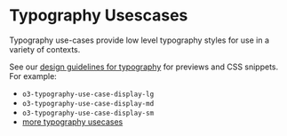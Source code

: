 
<Meta title="internal/o3-foundation/o3-typography/Usecases" />

# Typography Usescases

Typography use-cases provide low level typography styles for use in a variety of contexts.

See our [design guidelines for typography](https://origami-beta.ft.com/internal/guides/typography/) for previews and CSS snippets.
For example:

- `o3-typography-use-case-display-lg`
- `o3-typography-use-case-display-md`
- `o3-typography-use-case-display-sm`
- [more typography usecases](https://origami-beta.ft.com/internal/guides/typography/)

